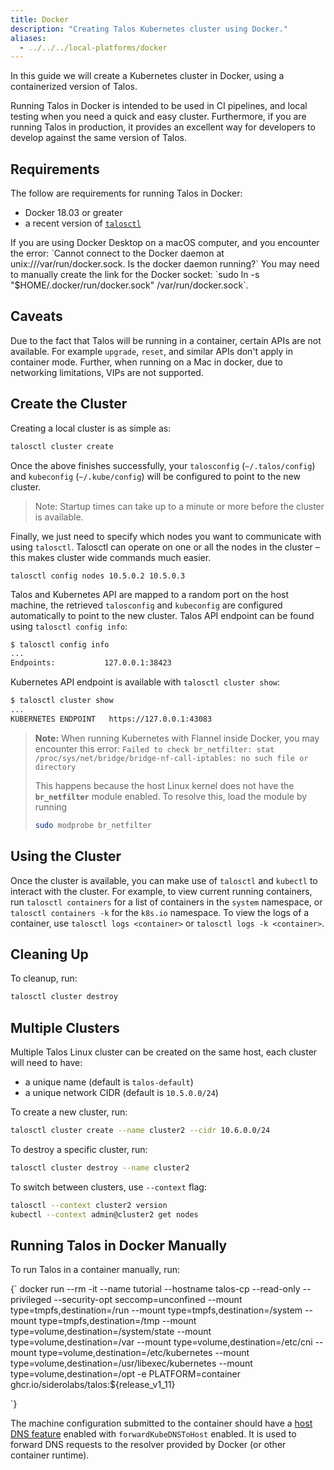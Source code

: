 ```yaml
---
title: Docker
description: "Creating Talos Kubernetes cluster using Docker."
aliases:
  - ../../../local-platforms/docker
---
```


In this guide we will create a Kubernetes cluster in Docker, using a containerized version of Talos.

Running Talos in Docker is intended to be used in CI pipelines, and local testing when you need a quick and easy cluster.
Furthermore, if you are running Talos in production, it provides an excellent way for developers to develop against the same version of Talos.

## Requirements

The follow are requirements for running Talos in Docker:

- Docker 18.03 or greater
- a recent version of [`talosctl`](https://github.com/siderolabs/talos/releases)

<Info>
If you are using Docker Desktop on a macOS computer, and you encounter the error: `Cannot connect to the Docker daemon at unix:///var/run/docker.sock. Is the docker daemon running?` You may need to manually create the link for the Docker socket:
`sudo ln -s "$HOME/.docker/run/docker.sock" /var/run/docker.sock`.

</Info>

## Caveats

Due to the fact that Talos will be running in a container, certain APIs are not available.
For example `upgrade`, `reset`, and similar APIs don't apply in container mode.
Further, when running on a Mac in docker, due to networking limitations, VIPs are not supported.

## Create the Cluster

Creating a local cluster is as simple as:

```bash
talosctl cluster create
```

Once the above finishes successfully, your `talosconfig` (`~/.talos/config`)  and `kubeconfig` (`~/.kube/config`) will be configured to point to the new cluster.

> Note: Startup times can take up to a minute or more before the cluster is available.

Finally, we just need to specify which nodes you want to communicate with using `talosctl`.
Talosctl can operate on one or all the nodes in the cluster – this makes cluster wide commands much easier.

`talosctl config nodes 10.5.0.2 10.5.0.3`

Talos and Kubernetes API are mapped to a random port on the host machine, the retrieved `talosconfig` and `kubeconfig` are configured automatically to point to the new cluster.
Talos API endpoint can be found using `talosctl config info`:

```bash
$ talosctl config info
...
Endpoints:           127.0.0.1:38423
```

Kubernetes API endpoint is available with `talosctl cluster show`:

```bash
$ talosctl cluster show
...
KUBERNETES ENDPOINT   https://127.0.0.1:43083
```

> **Note:** When running Kubernetes with Flannel inside Docker, you may encounter this error:
> `Failed to check br_netfilter: stat /proc/sys/net/bridge/bridge-nf-call-iptables: no such file or directory`
>
> This happens because the host Linux kernel does not have the **`br_netfilter`** module enabled.
> To resolve this, load the module by running
>
> ```bash
> sudo modprobe br_netfilter
> ```

## Using the Cluster

Once the cluster is available, you can make use of `talosctl` and `kubectl` to interact with the cluster.
For example, to view current running containers, run `talosctl containers` for a list of containers in the `system` namespace, or `talosctl containers -k` for the `k8s.io` namespace.
To view the logs of a container, use `talosctl logs <container>` or `talosctl logs -k <container>`.

## Cleaning Up

To cleanup, run:

```bash
talosctl cluster destroy
```

## Multiple Clusters

Multiple Talos Linux cluster can be created on the same host, each cluster will need to have:

- a unique name (default is `talos-default`)
- a unique network CIDR (default is `10.5.0.0/24`)

To create a new cluster, run:

```bash
talosctl cluster create --name cluster2 --cidr 10.6.0.0/24
```

To destroy a specific cluster, run:

```bash
talosctl cluster destroy --name cluster2
```

To switch between clusters, use `--context` flag:

```bash
talosctl --context cluster2 version
kubectl --context admin@cluster2 get nodes
```

## Running Talos in Docker Manually

To run Talos in a container manually, run:

<CodeBlock>{`
docker run --rm -it
  --name tutorial
  --hostname talos-cp
  --read-only
  --privileged
  --security-opt seccomp=unconfined
  --mount type=tmpfs,destination=/run
  --mount type=tmpfs,destination=/system
  --mount type=tmpfs,destination=/tmp
  --mount type=volume,destination=/system/state
  --mount type=volume,destination=/var
  --mount type=volume,destination=/etc/cni
  --mount type=volume,destination=/etc/kubernetes
  --mount type=volume,destination=/usr/libexec/kubernetes
  --mount type=volume,destination=/opt 
  -e PLATFORM=container 
  ghcr.io/siderolabs/talos:${release_v1_11}

`}
</CodeBlock>

The machine configuration submitted to the container should have a [host DNS feature](../../reference/configuration/v1alpha1/config#Config.machine.features.hostDNS) enabled with `forwardKubeDNSToHost` enabled.
It is used to forward DNS requests to the resolver provided by Docker (or other container runtime).

